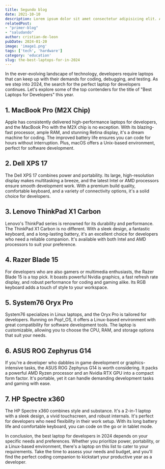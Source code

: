 ```yaml
---
title: Segundo blog
date: 2021-10-10
description: Lorem ipsum dolor sit amet consectetur adipisicing elit. Architecto accusantium praesentium eius, ut atque fuga culpa, similique sequi cum eos quis dolorum.
relatedPost: 
- "primer-blog"
- "saludando"
author: cristian-de-leon
pubDate: 2024-01-20
image: 'image1.png'
tags: ['tech', 'hardware']
category: 'education'
slug: the-best-laptops-for-in-2024
---
```


In the ever-evolving landscape of technology, developers require laptops that can keep up with their demands for coding, debugging, and testing. As we step into 2024, the search for the perfect laptop for developers continues. Let's explore some of the top contenders for the title of "Best Laptops for Developers" this year.

## 1. MacBook Pro (M2X Chip)

Apple has consistently delivered high-performance laptops for developers, and the MacBook Pro with the M2X chip is no exception. With its blazing-fast processor, ample RAM, and stunning Retina display, it's a dream machine for coding. The improved battery life ensures you can code for hours without interruption. Plus, macOS offers a Unix-based environment, perfect for software development.

## 2. Dell XPS 17

The Dell XPS 17 combines power and portability. Its large, high-resolution display makes multitasking a breeze, and the latest Intel or AMD processors ensure smooth development work. With a premium build quality, comfortable keyboard, and a variety of connectivity options, it's a solid choice for developers.

## 3. Lenovo ThinkPad X1 Carbon

Lenovo's ThinkPad series is renowned for its durability and performance. The ThinkPad X1 Carbon is no different. With a sleek design, a fantastic keyboard, and a long-lasting battery, it's an excellent choice for developers who need a reliable companion. It's available with both Intel and AMD processors to suit your preference.

## 4. Razer Blade 15

For developers who are also gamers or multimedia enthusiasts, the Razer Blade 15 is a top pick. It boasts powerful Nvidia graphics, a fast refresh rate display, and robust performance for coding and gaming alike. Its RGB keyboard adds a touch of style to your workspace.

## 5. System76 Oryx Pro

System76 specializes in Linux laptops, and the Oryx Pro is tailored for developers. Running on Pop!\_OS, it offers a Linux-based environment with great compatibility for software development tools. The laptop is customizable, allowing you to choose the CPU, RAM, and storage options that suit your needs.

## 6. ASUS ROG Zephyrus G14

If you're a developer who dabbles in game development or graphics-intensive tasks, the ASUS ROG Zephyrus G14 is worth considering. It packs a powerful AMD Ryzen processor and an Nvidia RTX GPU into a compact form factor. It's portable, yet it can handle demanding development tasks and gaming with ease.

## 7. HP Spectre x360

The HP Spectre x360 combines style and substance. It's a 2-in-1 laptop with a sleek design, a vivid touchscreen, and robust internals. It's perfect for developers who need flexibility in their work setup. With its long battery life and comfortable keyboard, you can code on the go or in tablet mode.

In conclusion, the best laptop for developers in 2024 depends on your specific needs and preferences. Whether you prioritize power, portability, or a Linux-based environment, there's a laptop on this list to cater to your requirements. Take the time to assess your needs and budget, and you'll find the perfect coding companion to kickstart your productive year as a developer.
